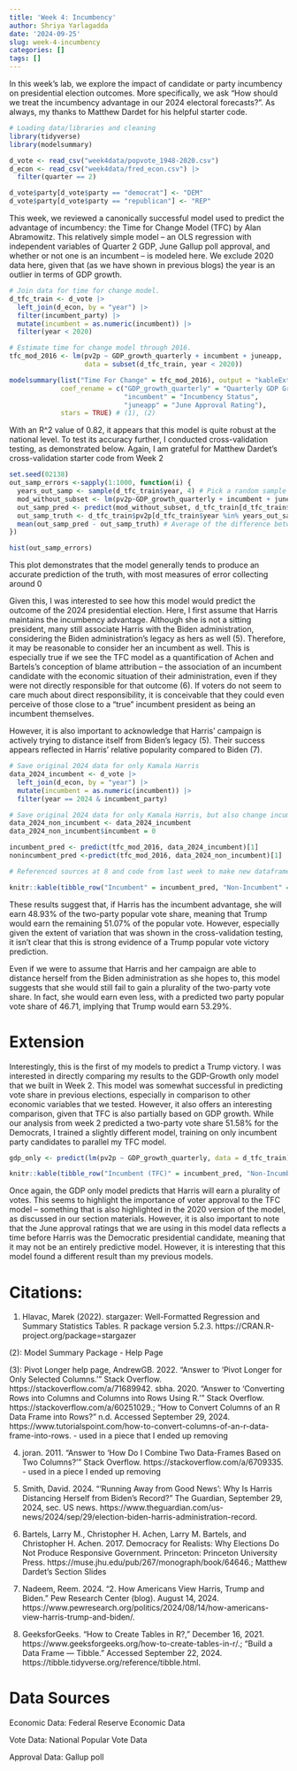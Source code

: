 ```yaml
---
title: 'Week 4: Incumbency'
author: Shriya Yarlagadda
date: '2024-09-25'
slug: week-4-incumbency
categories: []
tags: []
---
```


In this week's lab, we explore the impact of candidate or party incumbency on presidential election outcomes. More specifically, we ask "How should we treat the incumbency advantage in our 2024 electoral forecasts?". As always, my thanks to Matthew Dardet for his helpful starter code.

```r
# Loading data/libraries and cleaning
library(tidyverse)
library(modelsummary)

d_vote <- read_csv("week4data/popvote_1948-2020.csv")
d_econ <- read_csv("week4data/fred_econ.csv") |> 
  filter(quarter == 2)

d_vote$party[d_vote$party == "democrat"] <- "DEM"
d_vote$party[d_vote$party == "republican"] <- "REP"
```


This week, we reviewed a canonically successful model used to predict the advantage of incumbency: the Time for Change Model (TFC) by Alan Abramowitz. This relatively simple model -- an OLS regression with independent variables of Quarter 2 GDP, June Gallup poll approval, and whether or not one is an incumbent -- is modeled here. We exclude 2020 data here, given that (as we have shown in previous blogs) the year is an outlier in terms of GDP growth.

```r
# Join data for time for change model.
d_tfc_train <- d_vote |> 
  left_join(d_econ, by = "year") |>
  filter(incumbent_party) |>
  mutate(incumbent = as.numeric(incumbent)) |>
  filter(year < 2020)

# Estimate time for change model through 2016.
tfc_mod_2016 <- lm(pv2p ~ GDP_growth_quarterly + incumbent + juneapp, 
                   data = subset(d_tfc_train, year < 2020))

modelsummary(list("Time For Change" = tfc_mod_2016), output = "kableExtra", 
             coef_rename = c("GDP_growth_quarterly" = "Quarterly GDP Growth",
                             "incumbent" = "Incumbency Status",
                             "juneapp" = "June Approval Rating"),
             stars = TRUE) # (1), (2)

```

With an R^2 value of 0.82, it appears that this model is quite robust at the national level. To test its accuracy further, I conducted cross-validation testing, as demonstrated below. Again, I am grateful for Matthew Dardet's cross-validation starter code from Week 2 

```r

set.seed(02138)
out_samp_errors <-sapply(1:1000, function(i) {
  years_out_samp <- sample(d_tfc_train$year, 4) # Pick a random sample of years to extract from our dataset, and try to predict their outcomes later based on the other data
  mod_without_subset <- lm(pv2p~GDP_growth_quarterly + incumbent + juneapp, data = d_tfc_train[!(d_tfc_train$year %in% years_out_samp),])# Fit model without subset
  out_samp_pred <- predict(mod_without_subset, d_tfc_train[d_tfc_train$year %in% years_out_samp,]) # Predict values for years taken out based on model fit without them
  out_samp_truth <- d_tfc_train$pv2p[d_tfc_train$year %in% years_out_samp] # Real values for years taken out
  mean(out_samp_pred - out_samp_truth) # Average of the difference between truth
})

hist(out_samp_errors)
```

This plot demonstrates that the model generally tends to produce an accurate prediction of the truth, with most measures of error collecting around 0

Given this, I was interested to see how this model would predict the outcome of the 2024 presidential election. Here, I first assume that Harris maintains the incumbency advantage. Although she is not a sitting president, many still associate Harris with the Biden administration, considering the Biden administration's legacy as hers as well (5). Therefore, it may be reasonable to consider her an incumbent as well. This is especially true if we see the TFC model as a quantification of Achen and Bartels's conception of blame attribution -- the association of an incumbent candidate with the economic situation of their administration, even if they were not directly responsible for that outcome (6). If voters do not seem to care much about direct responsibility, it is conceivable that they could even perceive of those close to a "true" incumbent president as being an incumbent themselves.

However, it is also important to acknowledge that Harris' campaign is actively trying to distance itself from Biden's legacy (5). Their success appears reflected in Harris' relative popularity compared to Biden (7). 

```r

# Save original 2024 data for only Kamala Harris
data_2024_incumbent <- d_vote |>
  left_join(d_econ, by = "year") |>
  mutate(incumbent = as.numeric(incumbent)) |>
  filter(year == 2024 & incumbent_party)

# Save original 2024 data for only Kamala Harris, but also change incumbency status to 0
data_2024_non_incumbent <- data_2024_incumbent
data_2024_non_incumbent$incumbent = 0

incumbent_pred <- predict(tfc_mod_2016, data_2024_incumbent)[1]
nonincumbent_pred <-predict(tfc_mod_2016, data_2024_non_incumbent)[1]

# Referenced sources at 8 and code from last week to make new dataframe

knitr::kable(tibble_row("Incumbent" = incumbent_pred, "Non-Incumbent" = nonincumbent_pred), digits = 2)
```

These results suggest that, if Harris has the incumbent advantage, she will earn 48.93% of the two-party popular vote share, meaning that Trump would earn the remaining 51.07% of the popular vote. However, especially given the extent of variation that was shown in the cross-validation testing, it isn't clear that this is strong evidence of a Trump popular vote victory prediction.

Even if we were to assume that Harris and her campaign are able to distance herself from the Biden administration as she hopes to, this model suggests that she would still fail to gain a plurality of the two-party vote share. In fact, she would earn even less, with a predicted two party popular vote share of 46.71, implying that Trump would earn 53.29%. 

# Extension 

Interestingly, this is the first of my models to predict a Trump victory. I was interested in directly comparing my results to the GDP-Growth only model that we built in Week 2. This model was somewhat successful in predicting vote share in previous elections, especially in comparison to other economic variables that we tested. However, it also offers an interesting comparison, given that TFC is also partially based on GDP growth. While our analysis from week 2 predicted a two-party vote share 51.58% for the Democrats, I trained a slightly different model, training on only incumbent party candidates to parallel my TFC model. 

```r

gdp_only <- predict(lm(pv2p ~ GDP_growth_quarterly, data = d_tfc_train), data_2024_incumbent)

knitr::kable(tibble_row("Incumbent (TFC)" = incumbent_pred, "Non-Incumbent (TFC)" = nonincumbent_pred, "GDP Only" = gdp_only), digits = 2)

```

Once again, the GDP only model predicts that Harris will earn a plurality of votes. This seems to highlight the importance of voter approval to the TFC model -- something that is also highlighted in the 2020 version of the model, as discussed in our section materials. However, it is also important to note that the June approval ratings that we are using in this model data reflects a time before Harris was the Democratic presidential candidate, meaning that it may not be an entirely predictive model. However, it is interesting that this model found a different result than my previous models.

# Citations:
 
 (1) Hlavac, Marek (2022). stargazer: Well-Formatted Regression and Summary Statistics Tables.
 R package version 5.2.3. https://CRAN.R-project.org/package=stargazer 
 
 (2): Model Summary Package - Help Page
 
 (3): Pivot Longer help page, AndrewGB. 2022. “Answer to ‘Pivot Longer for Only Selected Columns.’” Stack Overflow. https://stackoverflow.com/a/71689942.
sbha. 2020. “Answer to ‘Converting Rows into Columns and Columns into Rows Using R.’” Stack Overflow. https://stackoverflow.com/a/60251029.; “How to Convert Columns of an R Data Frame into Rows?” n.d. Accessed September 29, 2024. https://www.tutorialspoint.com/how-to-convert-columns-of-an-r-data-frame-into-rows. - used in a piece that I ended up removing


(4) joran. 2011. “Answer to ‘How Do I Combine Two Data-Frames Based on Two Columns?’” Stack Overflow. https://stackoverflow.com/a/6709335. - used in a piece I ended up removing

(5) Smith, David. 2024. “‘Running Away from Good News’: Why Is Harris Distancing Herself from Biden’s Record?” The Guardian, September 29, 2024, sec. US news. https://www.theguardian.com/us-news/2024/sep/29/election-biden-harris-administration-record.

(6) Bartels, Larry M., Christopher H. Achen, Larry M. Bartels, and Christopher H. Achen. 2017. Democracy for Realists: Why Elections Do Not Produce Responsive Government. Princeton: Princeton University Press. https://muse.jhu.edu/pub/267/monograph/book/64646.; Matthew Dardet's Section Slides

(7) Nadeem, Reem. 2024. “2. How Americans View Harris, Trump and Biden.” Pew Research Center (blog). August 14, 2024. https://www.pewresearch.org/politics/2024/08/14/how-americans-view-harris-trump-and-biden/.

(8) GeeksforGeeks. “How to Create Tables in R?,” December 16, 2021. https://www.geeksforgeeks.org/how-to-create-tables-in-r/.; “Build a Data Frame — Tibble.” Accessed September 22, 2024. https://tibble.tidyverse.org/reference/tibble.html.

# Data Sources

Economic Data: Federal Reserve Economic Data

Vote Data: National Popular Vote Data

Approval Data: Gallup poll



